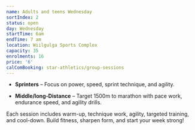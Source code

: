 ```yaml
---
name: Adults and teens Wednesday
sortIndex: 2
status: open
day: Wednesday
startTime: 6am
endTime: 7 am
location: Wiilgulga Sports Complex
capacity: 35
enrolments: 16
price: '6'
calComBooking: star-athletics/group-sessions
---
```

* **Sprinters** – Focus on power, speed, sprint technique, and agility.

- **Middle/long-Distance** – Target 1500m to marathon with pace work, endurance speed, and agility drills.

Each session includes warm-up, technique work, agility, targeted training, and cool-down. Build fitness, sharpen form, and start your week strong!
